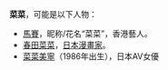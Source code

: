 '''菜菜'''，可能是以下人物：
*[[馬賽_(藝人)|馬賽]]，昵称/花名“菜菜”，香港藝人。
*[[春田菜菜|春田菜菜]]，[[日本|日本]][[漫畫家|漫畫家]]。
*[[菜菜美寧|菜菜美寧]]（1986年出生），日本AV女優

{{消歧義|Cat=二字人名消歧義}}